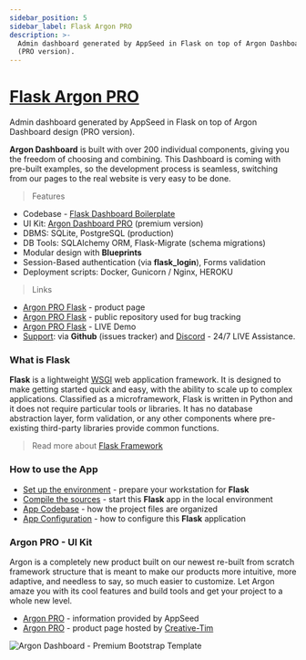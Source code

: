 ```yaml
---
sidebar_position: 5
sidebar_label: Flask Argon PRO
description: >-
  Admin dashboard generated by AppSeed in Flask on top of Argon Dashboard design
  (PRO version).
---
```


# [Flask Argon PRO](https://appseed.us/product/argon-dashboard-pro/flask/)

<SubHeading>Admin dashboard generated by AppSeed in Flask on top of Argon Dashboard design (PRO version). </SubHeading>

**Argon Dashboard** is built with over 200 individual components, giving you the freedom of choosing and combining. This Dashboard is coming with pre-built examples, so the development process is seamless, switching from our pages to the real website is very easy to be done.

> Features

- Codebase - [Flask Dashboard Boilerplate](../../boilerplate-code/flask-dashboard.mdx)
- UI Kit: [Argon Dashboard PRO](../../content/bootstrap-template/argon-dashboard-pro.mdx) (premium version)
- DBMS: SQLite, PostgreSQL (production)
- DB Tools: SQLAlchemy ORM, Flask-Migrate (schema migrations)
- Modular design with **Blueprints**
- Session-Based authentication (via **flask_login**), Forms validation
- Deployment scripts: Docker, Gunicorn / Nginx, HEROKU

> Links

- [Argon PRO Flask](https://appseed.us/product/argon-dashboard-pro/flask/) - product page
- [Argon PRO Flask](https://github.com/app-generator/flask-dashboard-argon-pro) - public repository used for bug tracking
- [Argon PRO Flask](https://flask-argon-dashboard-pro.appseed-srv1.com/) - LIVE Demo
- [Support](https://appseed.us/support): via **Github** (issues tracker) and [Discord](https://discord.gg/fZC6hup) - 24/7 LIVE Assistance.

### What is Flask

**Flask** is a lightweight [WSGI](../../content/what-is/wsgi.mdx) web application framework. It is designed to make getting started quick and easy, with the ability to scale up to complex applications. Classified as a microframework, Flask is written in Python and it does not require particular tools or libraries. It has no database abstraction layer, form validation, or any other components where pre-existing third-party libraries provide common functions.

> Read more about [Flask Framework](../../content/what-is/flask.mdx)

### How to use the App

- [Set up the environment](../../boilerplate-code/flask-dashboard.mdx#environment) - prepare your workstation for **Flask**
- [Compile the sources](../../boilerplate-code/flask-dashboard.mdx#build-the-app-1) - start this **Flask** app in the local environment
- [App Codebase](../../boilerplate-code/flask-dashboard.mdx#app-codebase) - how the project files are organized
- [App Configuration](../../boilerplate-code/flask-dashboard.mdx#app-configuration) - how to configure this **Flask** application

### Argon PRO - UI Kit

Argon is a completely new product built on our newest re-built from scratch framework structure that is meant to make our products more intuitive, more adaptive, and needless to say, so much easier to customize. Let Argon amaze you with its cool features and build tools and get your project to a whole new level.

- [Argon PRO](../../content/bootstrap-template/argon-dashboard-pro.mdx) - information provided by AppSeed
- [Argon PRO](https://bit.ly/39D2BLX) - product page hosted by [Creative-Tim](../../content/partners/creative-tim.mdx)

![Argon Dashboard - Premium Bootstrap Template](../../../static/assets/docs-cover-argon-pro.jpg)
